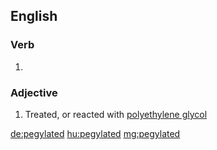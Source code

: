 ==English==

===Verb===
{{head|en|verb form}}

# {{en-past of|pegylate}}

===Adjective===
{{en-adj}}

# Treated, or reacted with [[polyethylene glycol]]

[[de:pegylated]]
[[hu:pegylated]]
[[mg:pegylated]]